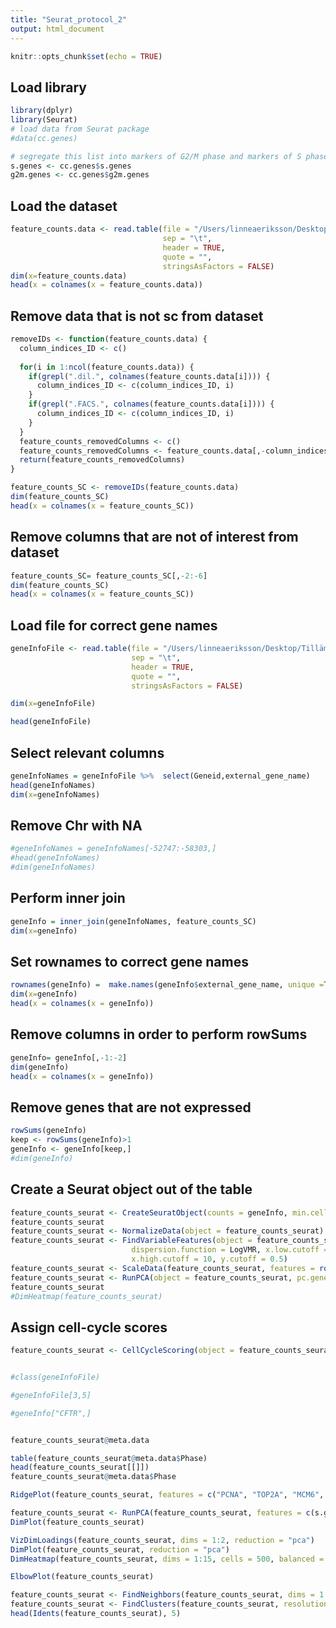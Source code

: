 ```yaml
---
title: "Seurat_protocol_2"
output: html_document
---
```


```r
knitr::opts_chunk$set(echo = TRUE)
```

## Load library

```r
library(dplyr)
library(Seurat)
# load data from Seurat package
#data(cc.genes)

# segregate this list into markers of G2/M phase and markers of S phase
s.genes <- cc.genes$s.genes
g2m.genes <- cc.genes$g2m.genes
```

## Load the dataset

```r
feature_counts.data <- read.table(file = "/Users/linneaeriksson/Desktop/Tillämpad bioinformatik/scrna-cell-cycle/feature_counts.table.tsv", 
                                  sep = "\t",
                                  header = TRUE,
                                  quote = "",
                                  stringsAsFactors = FALSE)
dim(x=feature_counts.data)
head(x = colnames(x = feature_counts.data))
```

## Remove data that is not sc from dataset

```r
removeIDs <- function(feature_counts.data) {
  column_indices_ID <- c()
  
  for(i in 1:ncol(feature_counts.data)) {
    if(grepl(".dil.", colnames(feature_counts.data[i]))) {
      column_indices_ID <- c(column_indices_ID, i)
    }
    if(grepl(".FACS.", colnames(feature_counts.data[i]))) {
      column_indices_ID <- c(column_indices_ID, i)
    }
  }
  feature_counts_removedColumns <- c()
  feature_counts_removedColumns <- feature_counts.data[,-column_indices_ID]
  return(feature_counts_removedColumns)
}

feature_counts_SC <- removeIDs(feature_counts.data)
dim(feature_counts_SC)
head(x = colnames(x = feature_counts_SC))

```

## Remove columns that are not of interest from dataset

```r
feature_counts_SC= feature_counts_SC[,-2:-6]
dim(feature_counts_SC)
head(x = colnames(x = feature_counts_SC))
```

## Load file for correct gene names

```r
geneInfoFile <- read.table(file = "/Users/linneaeriksson/Desktop/Tillämpad bioinformatik/scrna-cell-cycle/geneInfo.QC.method.seurat.SCORPIUS.tsv", 
                           sep = "\t",
                           header = TRUE,
                           quote = "",
                           stringsAsFactors = FALSE)

dim(x=geneInfoFile)

head(geneInfoFile)
```

## Select relevant columns

```r
geneInfoNames = geneInfoFile %>%  select(Geneid,external_gene_name)
head(geneInfoNames)
dim(x=geneInfoNames)

```

## Remove Chr with NA

```r
#geneInfoNames = geneInfoNames[-52747:-58303,]
#head(geneInfoNames)
#dim(geneInfoNames)

```

## Perform inner join 

```r
geneInfo = inner_join(geneInfoNames, feature_counts_SC)
dim(x=geneInfo)
```

## Set rownames to correct gene names

```r
rownames(geneInfo) =  make.names(geneInfo$external_gene_name, unique =TRUE)
dim(x=geneInfo)
head(x = colnames(x = geneInfo))
```

## Remove columns in order to perform rowSums

```r
geneInfo= geneInfo[,-1:-2]
dim(geneInfo)
head(x = colnames(x = geneInfo))
```

## Remove genes that are not expressed

```r
rowSums(geneInfo)
keep <- rowSums(geneInfo)>1
geneInfo <- geneInfo[keep,]
#dim(geneInfo)
```

## Create a Seurat object out of the table

```r
feature_counts_seurat <- CreateSeuratObject(counts = geneInfo, min.cells = 3)
feature_counts_seurat
feature_counts_seurat <- NormalizeData(object = feature_counts_seurat)
feature_counts_seurat <- FindVariableFeatures(object = feature_counts_seurat, selection.method = "vst", mean.function = ExpMean, 
                           dispersion.function = LogVMR, x.low.cutoff = 0.2, 
                           x.high.cutoff = 10, y.cutoff = 0.5)
feature_counts_seurat <- ScaleData(feature_counts_seurat, features = rownames(feature_counts_seurat))
feature_counts_seurat <- RunPCA(object = feature_counts_seurat, pc.genes = feature_counts_seurat@var.genes, do.print = FALSE)
feature_counts_seurat
#DimHeatmap(feature_counts_seurat)
```

## Assign cell-cycle scores
```r
feature_counts_seurat <- CellCycleScoring(object = feature_counts_seurat, s.features = s.genes, g2m.features = g2m.genes)


#class(geneInfoFile)

#geneInfoFile[3,5]

#geneInfo["CFTR",]


feature_counts_seurat@meta.data

table(feature_counts_seurat@meta.data$Phase)
head(feature_counts_seurat[[]])
feature_counts_seurat@meta.data$Phase
```


``` r



RidgePlot(feature_counts_seurat, features = c("PCNA", "TOP2A", "MCM6", "MKI67"), ncol = 2)

feature_counts_seurat <- RunPCA(feature_counts_seurat, features = c(s.genes, g2m.genes))
DimPlot(feature_counts_seurat)

```

``` r
VizDimLoadings(feature_counts_seurat, dims = 1:2, reduction = "pca")
DimPlot(feature_counts_seurat, reduction = "pca")
DimHeatmap(feature_counts_seurat, dims = 1:15, cells = 500, balanced = TRUE)

ElbowPlot(feature_counts_seurat)

feature_counts_seurat <- FindNeighbors(feature_counts_seurat, dims = 1:10)
feature_counts_seurat <- FindClusters(feature_counts_seurat, resolution = 0.5)
head(Idents(feature_counts_seurat), 5)

```



